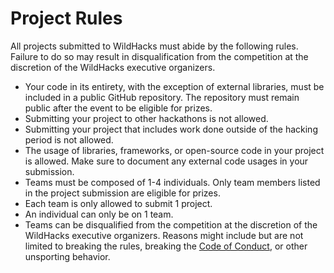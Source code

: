 # Project Rules

All projects submitted to WildHacks must abide by the following rules. Failure to do so may result in disqualification from the competition at the discretion of the WildHacks executive organizers.

- Your code in its entirety, with the exception of external libraries, must be included in a public GitHub repository. The repository must remain public after the event to be eligible for prizes.
- Submitting your project to other hackathons is not allowed.
- Submitting your project that includes work done outside of the hacking period is not allowed.
- The usage of libraries, frameworks, or open-source code in your project is allowed. Make sure to document any external code usages in your submission.
- Teams must be composed of 1-4 individuals. Only team members listed in the project submission are eligible for prizes.
- Each team is only allowed to submit 1 project.
- An individual can only be on 1 team.
- Teams can be disqualified from the competition at the discretion of the WildHacks executive organizers. Reasons might include but are not limited to breaking the rules, breaking the [Code of Conduct](https://static.mlh.io/docs/mlh-code-of-conduct.pdf), or other unsporting behavior.

